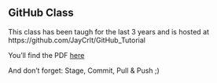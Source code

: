 ## GitHub Class

This class has been taugh for the last 3 years and is hosted at https://github.com/JayCrlt/GitHub_Tutorial 

You'll find the PDF [here](https://github.com/JayCrlt/GitHub_Tutorial/blob/main/Courses/GitHub_Tutorial.pdf)

And don't forget: Stage, Commit, Pull & Push ;)
